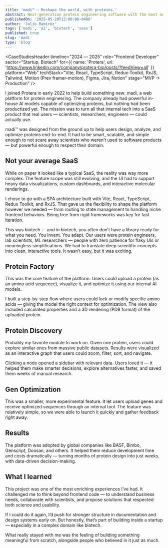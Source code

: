 ```yaml
---
title: 'madi™ – Reshape the world, with proteins.'
abstract: Next-generation protein engineering software with the most advanced artificial intelligence.
publishedOn: '2025-05-29T12:00:00-0400'
author: 'Julio Ramirez'
tags: ['madi', 'ai', 'biotech', 'sass']
published: true
slug: 'madi'
type: 'blog'
---
```


<ImagePost src="https://res.cloudinary.com/juliorafrecloud/image/upload/v1751207656/Portfolio/blog/madi/header.png" alt="madi blog header" height={1000} priority width={1000} />

<CaseStudiesHeader
  timeline="2024 –– 2025"
  role="Frontend Developer"
  sector="Startup, Biotech"
  for={{ name: 'Protera', url: 'https://www.linkedin.com/company/protera-bio/posts/?feedView=all' }}
  platform="Web"
  techStack="Vite, React, TypeScript, Redux-Toolkit, RxJS, Tailwind, Motion (Prev framer-motion), Figma, Jira, Notion"
  stage="MVP -&gt; Production"
/>

I joined Protera in early 2022 to help build something new: madi, a web platform for protein engineering. The company already had powerful in-house AI models capable of optimizing proteins, but nothing had been productized yet. The mission was to turn all that internal tech into a SaaS product that real users — scientists, researchers, engineers — could actually use.

madi™ was designed from the ground up to help users design, analyze, and optimize proteins end-to-end. It had to be smart, scalable, and simple enough to not scare away scientists who weren’t used to software products — but powerful enough to respect their domain.

## Not your average SaaS

While on paper it looked like a typical SaaS, the reality was way more complex. The feature scope was still evolving, and the UI had to support heavy data visualizations, custom dashboards, and interactive molecular renderings.

I chose to go with a SPA architecture built with Vite, React, TypeScript, Redux Toolkit, and RxJS. That gave us the flexibility to shape the platform however we needed — from routing to state management to handling niche frontend behaviors. Being free from rigid frameworks was key for fast iteration.

This was biotech — and in biotech, you often don’t have a library ready for what you need. You invent. You adapt. Our users were protein engineers, lab scientists, ML researchers — people with zero patience for flaky UIs or meaningless simplifications. We had to translate deep scientific concepts into clean, interactive tools. It wasn’t easy, but it was exciting.

## Protein Factory

This was the core feature of the platform. Users could upload a protein (as an amino acid sequence), visualize it, and optimize it using our internal AI models.

I built a step-by-step flow where users could lock or modify specific amino acids — giving the model the right context for optimization. The view also included calculated properties and a 3D rendering (PDB format) of the uploaded protein.

<div
  className="full-wide flex snap-x snap-mandatory gap-x-4 overflow-x-auto md:gap-x-10"
  style={{
    scrollbarWidth: 'none',
    scrollPaddingLeft: 'max(calc((100vw - 768px) / 2), 0rem)',
    paddingLeft: 'max(calc((100vw - 768px) / 2), 2rem)',
    paddingRight: '2rem',
  }}
>
  <div className="flex-[0_0_95%] snap-start snap-always md:flex-[0_0_50%]">
    <ImagePost src="https://res.cloudinary.com/juliorafrecloud/image/upload/v1751207656/Portfolio/blog/madi/factory-01.png" alt="factory example 1" width={1400} height={1000} />
  </div>
  <div className="flex-[0_0_95%] snap-start snap-always md:flex-[0_0_50%]">
    <ImagePost src="https://res.cloudinary.com/juliorafrecloud/image/upload/v1751207656/Portfolio/blog/madi/factory-02.png" alt="factory example 2" width={1400} height={1000} />
  </div>
  <div className="flex-[0_0_95%] snap-start snap-always md:flex-[0_0_50%]">
    <ImagePost src="https://res.cloudinary.com/juliorafrecloud/image/upload/v1751207656/Portfolio/blog/madi/factory-03.png" alt="factory example 3" width={1400} height={1000} />
  </div>
</div>

## Protein Discovery

Probably my favorite module to work on. Given one protein, users could explore similar ones from massive public datasets. Results were visualized as an interactive graph that users could zoom, filter, sort, and navigate.

Clicking a node opened a sidebar with relevant data. Users loved it — it helped them make smarter decisions, explore alternatives faster, and saved them weeks of manual research.

<div
  className="full-wide flex snap-x snap-mandatory gap-x-4 overflow-x-auto md:gap-x-10"
  style={{
    scrollbarWidth: 'none',
    scrollPaddingLeft: 'max(calc((100vw - 768px) / 2), 0rem)',
    paddingLeft: 'max(calc((100vw - 768px) / 2), 2rem)',
    paddingRight: '2rem',
  }}
>
  <div className="flex-[0_0_95%] snap-start snap-always md:flex-[0_0_50%]">
    <ImagePost src="https://res.cloudinary.com/juliorafrecloud/image/upload/v1751207656/Portfolio/blog/madi/discovery-01.png" alt="discovery example 1" width={1000} height={1000} priority />
  </div>
  <div className="flex-[0_0_95%] snap-start snap-always md:flex-[0_0_50%]">
    <ImagePost src="https://res.cloudinary.com/juliorafrecloud/image/upload/v1751207656/Portfolio/blog/madi/discovery-02.png" alt="discovery example 2" width={1000} height={1000} priority />
  </div>
  <div className="flex-[0_0_95%] snap-start snap-always md:flex-[0_0_50%]">
    <ImagePost src="https://res.cloudinary.com/juliorafrecloud/image/upload/v1751207656/Portfolio/blog/madi/discovery-03.png" alt="discovery example 3" width={1000} height={1000} priority />
  </div>
</div>

## Gen Optimization

This was a smaller, more experimental feature. It let users upload genes and receive optimized sequences through an internal tool. The feature was relatively simple, so we were able to launch it quickly and gather feedback right away.

## Results

The platform was adopted by global companies like BASF, Bimbo, Genscript, Doosan, and others. It helped them reduce development time and costs dramatically — turning months of protein design into just weeks, with data-driven decision-making.

## What I learned

This project was one of the most enriching experiences I’ve had. It challenged me to think beyond frontend code — to understand business needs, collaborate with scientists, and propose solutions that respected both science and usability.

If I could do it again, I’d push for stronger structure in documentation and design systems early on. But honestly, that’s part of building inside a startup — especially in a complex domain like biotech.

What really stayed with me was the feeling of building something meaningful from scratch, alongside people who believed in it just as much.
